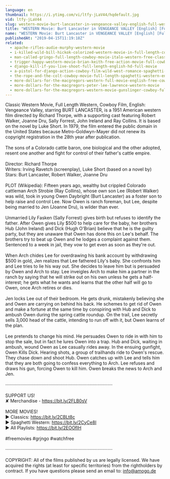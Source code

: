 ```yaml
---
language: en
thumbnail: https://i.ytimg.com/vi/ltfy-jLaV44/hqdefault.jpg
vid: ltfy-jLaV44
slug: western-movie-burt-lancaster-in-vengeance-valley-english-full-western-movie-free-classic-film
title: "WESTERN Movie: Burt Lancaster in VENGEANCE VALLEY [English] [Full Western Movie] [Free Classic Film]"
name: "WESTERN Movie: Burt Lancaster in VENGEANCE VALLEY [English] [Full Western Movie] [Free Classic Film]"
publishedAt: "2019-04-15T11:19:18Z"
related:
  - apache-rifles-audie-murphy-western-movie
  - i-killed-wild-bill-hickok-colorized-western-movie-in-full-length-cowboys
  - man-called-gringo-full-length-cowboy-movie-italo-western-free-classic-movie
  - trigger-happy-western-movie-brian-keith-free-action-movie-full-cowboy-films-full-movies
  - django-kill-if-you-live-shoot-full-length-english-hd-full-movie
  - a-pistol-for-django-action-cowboy-film-wild-west-romance-spaghetti-movie-full-length
  - the-rope-and-the-colt-cowboy-movie-full-length-spaghetti-western-english-free-full-westerns
  - more-dollars-for-the-macgregors-western-full-movie-english-free-cowboy-film
  - more-dollars-for-the-macgregors-peter-lee-lawrence-western-movie
  - more-dollars-for-the-macgregors-western-movie-gunslinger-cowboy-full-length
---
```


Classic Western Movie, Full Length Western, Cowboy Film, English: Vengeance Valley, starring BURT LANCASTER, is a 1951 American western film directed by Richard Thorpe, with a supporting cast featuring Robert Walker, Joanne Dru, Sally Forrest, John Ireland and Ray Collins. It is based on the novel by Luke Short. In 1979, the film entered the public domain in the United States because Metro-Goldwyn-Mayer did not renew its copyright registration in the 28th year after publication.<br />
<br />
The sons of a Colorado cattle baron, one biological and the other adopted, resent one another and fight for control of their father's cattle empire.<br />
<br />
Director: Richard Thorpe<br />
Writers: Irving Ravetch (screenplay), Luke Short (based on a novel by)<br />
Stars: Burt Lancaster, Robert Walker, Joanne Dru<br />
<br />
PLOT (Wikipedia): Fifteen years ago, wealthy but crippled Colorado cattleman Arch Strobie (Ray Collins), whose own son Lee (Robert Walker) was wild, took in young Owen Daybright (Burt Lancaster) as a foster son to help raise and control Lee. Now Owen is ranch foreman, but Lee, despite being married to Jen (Joanne Dru), is wilder than ever.<br />
<br />
Unmarried Lily Fasken (Sally Forrest) gives birth but refuses to identify the father. After Owen gives Lily $500 to help care for the baby, her brothers Hub (John Ireland) and Dick (Hugh O'Brian) believe that he is the guilty party, but they are unaware that Owen has done this on Lee's behalf. The brothers try to beat up Owen and he lodges a complaint against them. Sentenced to a week in jail, they vow to get even as soon as they're out.<br />
<br />
When Arch chides Lee for overdrawing his bank account by withdrawing $500 in gold, Jen realizes that Lee fathered Lily's baby. She confronts him and Lee tries to lie his way out. She decides to leave him but is persuaded by Owen and Arch to stay. Lee inveigles Arch to make him a partner in the ranch by saying that he will strike out on his own unless he gets a half-interest; he gets what he wants and learns that the other half will go to Owen, once Arch retires or dies.<br />
<br />
Jen locks Lee out of their bedroom. He gets drunk, mistakenly believing she and Owen are carrying on behind his back. He schemes to get rid of Owen and make a fortune at the same time by conspiring with Hub and Dick to ambush Owen during the spring cattle roundup. On the trail, Lee secretly sells 3,000 head of the cattle, intending to run off with it, but Owen learns of the plan.<br />
<br />
Lee pretends to change his mind. He persuades Owen to ride in with him to stop the sale, but in fact he lures Owen into a trap. Hub and Dick, waiting in ambush, wound Owen as Lee casually rides away. In the ensuing gunfight, Owen Kills Dick. Hearing shots, a group of trailhands ride to Owen's rescue. They chase down and shoot Hub. Owen catches up with Lee and tells him that they are both going to confess everything to Arch. Lee refuses and draws his gun, forcing Owen to kill him. Owen breaks the news to Arch and Jen.<br />
<br />
····················································································<br />
<br />
SUPPORT US!<br />
✘ Merchandise - https://bit.ly/2FLB0sV<br />
<br />
MORE MOVIES! <br />
► Classics: https://bit.ly/2CBLt8c <br />
► Spaghetti Western: https://bit.ly/2CyCe8I <br />
► All Playlists: https://bit.ly/2EOOfIH <br />
<br />
#freemovies #grjngo #watchfree<br />
<br />
····················································································<br />
<br />
COPYRIGHT: All of the films published by us are legally licensed. We have acquired the rights (at least for specific territories) from the rightholders by contract. If you have questions please send an email to: info@amogo.de